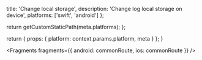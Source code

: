 
  title: 'Change local storage',
  description: 'Change log local storage on device',
  platforms: ['swift', 'android']
};

  return getCustomStaticPath(meta.platforms);
};

  return {
    props: {
      platform: context.params.platform,
      meta
    }
  };
}


<Fragments
  fragments={{
    android: commonRoute,
    ios: commonRoute
  }}
/>
